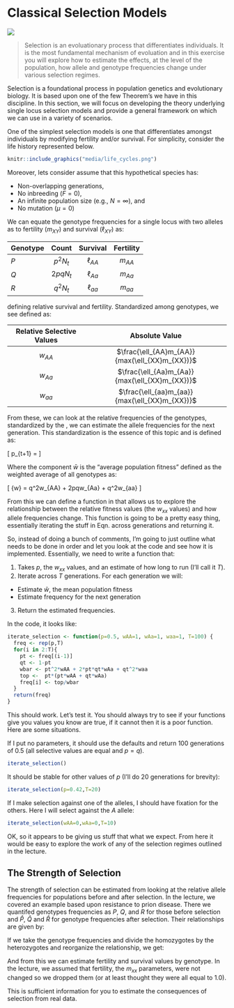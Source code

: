 # Classical Selection Models {.imageChapter}

<div class="chapter_image"><img src="chapter_images/ch_red_fish.jpg"></div>


> Selection is an evoluationary process that differentiates individuals.  It is the most fundamental mechanism of evoluation and in this exercise you will explore how to estimate the effects, at the level of the population, how allele and genotype frequencies change under various selection regimes.

Selection is a foundational process in population genetics and evolutionary biology.  It is based upon one of the few Theorem's we have in this discipline.  In this section, we will focus on developing the theory underlying single locus selection models and provide a general framework on which we can use in a variety of scenarios.

One of the simplest selection models is one that differentiates amongst individuals by modifying fertility and/or survival.  For simplicity, consider the life history represented below.

```r
knitr::include_graphics("media/life_cycles.png")
```


Moreover, lets consider assume that this hypothetical species has:

- Non-overlapping generations,
- No inbreeding ($F=0$),
- An infinite population size (e.g., $N=\infty$), and
- No mutation ($\mu=0$)

We can equate the genotype frequencies for a single locus with two alleles as to fertility ($m_{XY}$) and survival ($\ell_{XY}$) as:

Genotype | Count    | Survival    | Fertility  
---------|:--------:|:-----------:|:-----------:
$P$      | $p^2N_t$ | $\ell_{AA}$ | $m_{AA}$  
$Q$      | $2pqN_t$ | $\ell_{Aa}$ | $m_{Aa}$  
$R$      | $q^2N_t$ | $\ell_{aa}$ | $m_{aa}$   


defining relative survival and fertility.  Standardized among genotypes, we see \emph{Relative Selective Values} defined as:

Relative Selective Values | Absolute Value 
:------------------------:|:---------------------------------------------:
$w_{AA}$                  | $\frac{\ell_{AA}m_{AA}}{max(\ell_{XX}m_{XX})}$  
$w_{Aa}$                  | $\frac{\ell_{Aa}m_{Aa}}{max(\ell_{XX}m_{XX})}$  
$w_{aa}$                  | $\frac{\ell_{aa}m_{aa}}{max(\ell_{XX}m_{XX})}$  

From these, we can look at the relative frequencies of the genotypes, standardized by the \emph{Relative Selective Values}, we can estimate the allele frequencies for the next generation.  This standardization is the essence of this topic and is defined as:

\[
p_{t+1} = \frac{p_t(p_tw_{AA}+q_tw_{Aa})}{\bar{w}} 
\]

Where the component $\bar{w}$ is the "average population fitness" defined as the weighted average of all genotypes as:

\[
\bar{w} = q^2w_{AA} + 2pqw_{Aa} + q^2w_{aa}
\]

From this we can define a function in \R that allows us to explore the relationship between the relative fitness values (the $w_{xx}$ values) and how allele frequencies change.  This function is going to be a pretty easy thing, essentially iterating the stuff in Eqn. \ref{eqn:pt1} across generations and returning it.

So, instead of doing a bunch of comments, I'm going to just outline what needs to be done in order and let you look at the code and see how it is implemented.  Essentially, we need to write a function that:  

1. Takes $p$, the $w_{xx}$ values, and an estimate of how long to run (I'll call it $T$).
2. Iterate across $T$ generations.  For each generation we will:
  - Estimate $\bar{w}$, the mean population fitness
  - Estimate frequency for the next generation
3. Return the estimated frequencies.

In the code, it looks like:

```r
iterate_selection <- function(p=0.5, wAA=1, wAa=1, waa=1, T=100) {
  freq <- rep(p,T)
  for(i in 2:T){
    pt <- freq[(i-1)]
    qt <- 1-pt
    wbar <- pt^2*wAA + 2*pt*qt*wAa + qt^2*waa
    top <-  pt*(pt*wAA + qt*wAa)
    freq[i] <- top/wbar
  }
  return(freq)
}
```


This should work.  Let's test it. You should always try to see if your functions give you values you know are true, if it cannot then it is a poor function.  Here are some situations.

If I put no parameters, it should use the defaults and return 100 generations of 0.5 (all selective values are equal and $p = q$).

```r
iterate_selection()
```

It should be stable for other values of $p$ (I'll do 20 generations for brevity):

```r
iterate_selection(p=0.42,T=20)
```


If I make selection against one of the alleles, I should have fixation for the others.  Here I will select against the $A$ allele:


```r
iterate_selection(wAA=0,wAa=0,T=10)
```

OK, so it appears to be giving us stuff that what we expect.  From here it would be easy to explore the work of any of the selection regimes outlined in the lecture.



## The Strength of Selection

The strength of selection can be estimated from looking at the relative allele frequencies for populations before and after selection.  In the lecture, we covered an example based upon resistance to prion disease. There we quantifed genotypes frequencies as $P$, $Q$, and $R$ for those before selection and $\hat{P}$, $\hat{Q}$ and $\hat{R}$ for genotype frequencies after selection.  Their relationships are given by:

\begin{eqnarray*}
\hat{P} &=  P\; \ell_{AA}\; m_{AA} \\
\hat{Q} &=  Q\; \ell_{Aa}\; m_{Aa} \\
\hat{R} &=  R\; \ell_{aa}\; m_{aa} \\
\end{eqnarray*}

If we take the genotype frequencies and divide the homozygotes by the heterozygotes and reorganize the relationship, we get:

\begin{eqnarray*}
  \hat{\ell}_{AA}\hat{m}_{AA} = & \frac{\hat{P}Q}{\hat{Q}P}\\
	\hat{\ell}_{aa}\hat{m}_{aa} = & \frac{\hat{R}Q}{\hat{Q}R}\\
\end{eqnarray*}

And from this we can estimate fertility and survival values by genotype.  In the lecture, we assumed that fertility, the $m_{xx}$ parameters, were not changed so we dropped them (or at least thought they were all equal to 1.0).  

This is sufficient information for you to estimate the consequences of selection from real data.




